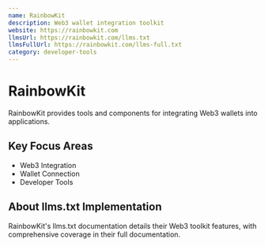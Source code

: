 ```yaml
---
name: RainbowKit
description: Web3 wallet integration toolkit
website: https://rainbowkit.com
llmsUrl: https://rainbowkit.com/llms.txt
llmsFullUrl: https://rainbowkit.com/llms-full.txt
category: developer-tools
---
```


# RainbowKit

RainbowKit provides tools and components for integrating Web3 wallets into applications.

## Key Focus Areas

- Web3 Integration
- Wallet Connection
- Developer Tools

## About llms.txt Implementation

RainbowKit's llms.txt documentation details their Web3 toolkit features, with comprehensive coverage in their full documentation.

